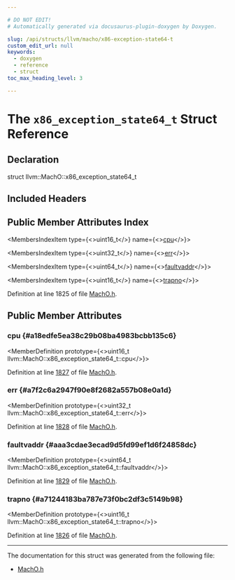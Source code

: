 ```yaml
---

# DO NOT EDIT!
# Automatically generated via docusaurus-plugin-doxygen by Doxygen.

slug: /api/structs/llvm/macho/x86-exception-state64-t
custom_edit_url: null
keywords:
  - doxygen
  - reference
  - struct
toc_max_heading_level: 3

---
```





# The `x86_exception_state64_t` Struct Reference

<DoxygenPage pluginConfig={pluginConfig}>



## Declaration

<CodeBlock>struct llvm::MachO::x86_exception_state64_t</CodeBlock>

## Included Headers

<IncludesList>
<IncludesListItem
  filePath="llvm/BinaryFormat/MachO.h"
  permalink="/docs/api/files/include/include/llvm/include/llvm/binaryformat/macho-h"
  isLocal="true" />
</IncludesList>

## Public Member Attributes Index

<MembersIndex>

<MembersIndexItem
  type={<>uint16&#95;t</>}
  name={<><a href="#a18edfe5ea38c29b08ba4983bcbb135c6">cpu</a></>}>
</MembersIndexItem>

<MembersIndexItem
  type={<>uint32&#95;t</>}
  name={<><a href="#a7f2c6a2947f90e8f2682a557b08e0a1d">err</a></>}>
</MembersIndexItem>

<MembersIndexItem
  type={<>uint64&#95;t</>}
  name={<><a href="#aaa3cdae3ecad9d5fd99ef1d6f24858dc">faultvaddr</a></>}>
</MembersIndexItem>

<MembersIndexItem
  type={<>uint16&#95;t</>}
  name={<><a href="#a71244183ba787e73f0bc2df3c5149b98">trapno</a></>}>
</MembersIndexItem>

</MembersIndex>


Definition at line 1825 of file <a href="/docs/api/files/include/include/llvm/include/llvm/binaryformat/macho-h">MachO.h</a>.

<SectionDefinition>

## Public Member Attributes

### cpu {#a18edfe5ea38c29b08ba4983bcbb135c6}

<MemberDefinition
  prototype={<>uint16&#95;t llvm::MachO::x86&#95;exception&#95;state64&#95;t::cpu</>}>

Definition at line <a href="/docs/api/files/include/include/llvm/include/llvm/binaryformat/macho-h/#l01827">1827</a> of file <a href="/docs/api/files/include/include/llvm/include/llvm/binaryformat/macho-h">MachO.h</a>.
</MemberDefinition>

### err {#a7f2c6a2947f90e8f2682a557b08e0a1d}

<MemberDefinition
  prototype={<>uint32&#95;t llvm::MachO::x86&#95;exception&#95;state64&#95;t::err</>}>

Definition at line <a href="/docs/api/files/include/include/llvm/include/llvm/binaryformat/macho-h/#l01828">1828</a> of file <a href="/docs/api/files/include/include/llvm/include/llvm/binaryformat/macho-h">MachO.h</a>.
</MemberDefinition>

### faultvaddr {#aaa3cdae3ecad9d5fd99ef1d6f24858dc}

<MemberDefinition
  prototype={<>uint64&#95;t llvm::MachO::x86&#95;exception&#95;state64&#95;t::faultvaddr</>}>

Definition at line <a href="/docs/api/files/include/include/llvm/include/llvm/binaryformat/macho-h/#l01829">1829</a> of file <a href="/docs/api/files/include/include/llvm/include/llvm/binaryformat/macho-h">MachO.h</a>.
</MemberDefinition>

### trapno {#a71244183ba787e73f0bc2df3c5149b98}

<MemberDefinition
  prototype={<>uint16&#95;t llvm::MachO::x86&#95;exception&#95;state64&#95;t::trapno</>}>

Definition at line <a href="/docs/api/files/include/include/llvm/include/llvm/binaryformat/macho-h/#l01826">1826</a> of file <a href="/docs/api/files/include/include/llvm/include/llvm/binaryformat/macho-h">MachO.h</a>.
</MemberDefinition>

</SectionDefinition>

<hr/>

The documentation for this struct was generated from the following file:

<ul>
<li><a href="/docs/api/files/include/include/llvm/include/llvm/binaryformat/macho-h">MachO.h</a></li>
</ul>

</DoxygenPage>
